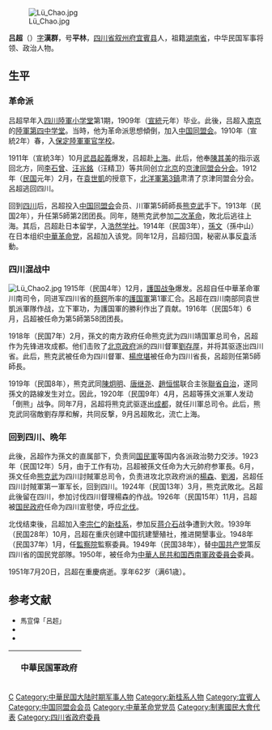 {{otheruses|subject=中华民国将领吕超|other=五胡乱华时期后凉大臣|吕超 (后凉)}}
[[File:Lü_Chao.jpg|thumb]]

'''吕超'''（{{bd|1890年|3月9日|1951年|7月20日}}）[[字|字]]'''漢群'''，号'''平林'''，[[四川省|四川省]][[叙州府|叙州府]][[宜賓县|宜賓县]]人，祖籍[[湖南省|湖南省]]，中华民国军事将领、政治人物。

==生平==
=== 革命派 ===
吕超早年入[[四川陸軍小学堂|四川陸軍小学堂]]第1期，1909年（[[宣統|宣統]]元年）毕业。此後，吕超入[[南京市|南京]]的[[陸軍第四中学堂|陸軍第四中学堂]]。当時，他为革命派思想傾倒，加入[[中国同盟会|中国同盟会]]。1910年（宣統2年）春，入[[保定陸軍軍官学校|保定陸軍軍官学校]]。

1911年（宣統3年）10月[[武昌起義|武昌起義]]爆发，吕超赴[[上海市|上海]]。此后，他奉[[陳其美|陳其美]]的指示返回北方，同[[李石曾|李石曾]]、[[汪兆銘|汪兆銘]]（汪精卫）等共同创立[[北京市|北京]]的[[京津同盟会分会|京津同盟会分会]]。1912年（[[民国紀元|民国]]元年）2月，在[[袁世凱|袁世凱]]的授意下，[[陆军第三镇|北洋軍第3鎮]]肃清了京津同盟会分会。呂超逃回四川。

回到[[四川省_(中華民国)|四川]]后，呂超投入[[中国同盟会|中国同盟会]]会员、川軍第5師師長[[熊克武|熊克武]]手下。1913年（民国2年），升任第5師第2团团長。同年，随熊克武参加[[二次革命|二次革命]]，敗北后逃往上海。其后，吕超赴日本留学，入[[浩然学社|浩然学社]]。1914年（民国3年），[[孫文|孫文]]（孫中山）在日本组织[[中華革命党|中華革命党]]，呂超加入该党。同年12月，吕超归国，秘密从事反[[袁世凯|袁]]活動。

=== 四川混战中===
[[File:Lü_Chao2.jpg|thumb]]
1915年（民国4年）12月，[[護国战争|護国战争]]爆发。呂超自任中華革命軍川南司令，同进军四川省的[[蔡鍔|蔡鍔]]所率的[[護国軍|護国軍]]第1軍汇合。呂超在四川南部同袁世凱派軍隊作战，立下軍功，为護国軍的勝利作出了貢献。1916年（民国5年）6月，吕超被任命为第5師第58团团長。

1918年（民国7年）2月，孫文的南方政府任命熊克武为四川靖国軍总司令，呂超作为先锋进攻成都。他们击败了[[北京政府|北京政府]]派的四川督軍[[劉存厚|劉存厚]]，并将其驱逐出四川省。此后，熊克武被任命为四川督軍、[[楊庶堪|楊庶堪]]被任命为四川省長，呂超则任第5師師長。

1919年（民国8年），熊克武同[[陳炯明|陳炯明]]、[[唐继尧|唐继尧]]、[[趙恒惕|趙恒惕]]联合主张[[聯省自治|聯省自治]]，遂同孫文的路線发生对立。因此，1920年（民国9年）4月，呂超等孫文派軍人发动「倒熊」战争。同年7月，呂超将熊克武驱逐出[[成都市|成都]]，就任川軍总司令。此后，熊克武同宿敵劉存厚和解，共同反撃，9月呂超敗北，流亡上海。

=== 回到四川、晩年 ===
此後，呂超作为孫文的直属部下，负责同[[国民軍|国民軍]]等国内各派政治勢力交涉。1923年（民国12年）5月，由于工作有功，吕超被孫文任命为大元帥府参軍長。6月，孫文任命[[熊克武|熊克武]]为四川討賊軍总司令，负责进攻北京政府派的[[楊森|楊森]]、[[劉湘|劉湘]]，呂超任四川討賊軍第一軍军长，回到四川。1924年（民国13年）3月，熊克武敗北。呂超此後留在四川，参加讨伐四川督理楊森的作战。1926年（民国15年）11月，吕超被[[国民政府|国民政府]]任命为四川宣慰使，呼应[[北伐|北伐]]。

北伐结束後，吕超加入[[李宗仁|李宗仁]]的[[新桂系|新桂系]]，参加反[[蒋介石|蒋介石]]战争遭到大败。1939年（民国28年）10月，吕超在重庆创建中国抗建墾殖社，推进開墾事业。1948年（民国37年）1月，任[[中華民国監察院|監察院]]監察委員。1949年（民国38年），替[[中国共产党|中国共产党]]策反四川省的国民党部隊。1950年，被任命为[[中華人民共和国|中華人民共和国]][[西南軍政委員会|西南軍政委員会]]委員。

1951年7月20日，吕超在重慶病逝。享年62岁（满61歳）。

== 参考文献 ==
* <span style="font-size:90%;">馬宣偉「呂超」{{Cite book<!--|和書-->|author = [[中国社会科学院|中国社会科学院]]近代史研究所編|title = 民国人物传 第8卷|year = 1996|publisher = [[中華書局|中華書局]]|isbn = 7-101-01328-7}}</span>
* <span style="font-size:90%;">{{Cite book<!--|和書-->|author = 徐友春主編|title = 民国人物大辞典 増訂版|year = 2007|publisher = 河北人民出版社|isbn = 978-7-202-03014-1}}</span>
* <span style="font-size:90%;">{{Cite book<!--|和書-->|author = 劉寿林等編|title = 民国職官年表|year = 1995|publisher = [[中華書局|中華書局]]|isbn = 7-101-01320-1}}</span>

{| class="wikitable" style="margin:0 auto"
|- 
!　中華民国軍政府
{{先代次代|川軍总司令（[[四川省_(中華民国)|四川]]督軍）|<small>1920年7月 - 9月</small>|[[熊克武|熊克武]]|[[劉存厚|劉存厚]]<br>（北京政府四川督軍）<br>[[熊克武|熊克武]]<br>（广東政府四川督軍）}}
|}
{{四川行政长官|北}}
{{第一屆監察委員}}
{{DEFAULTSORT:L吕}}
[[Category:吕姓|C]]
[[Category:中華民国大陆时期军事人物|Category:中華民国大陆时期军事人物]]
[[Category:新桂系人物|Category:新桂系人物]]
[[Category:宜賓人|Category:宜賓人]]
[[Category:中国同盟会会员|Category:中国同盟会会员]]
[[Category:中華革命党党员|Category:中華革命党党员]]
[[Category:制憲國民大會代表|Category:制憲國民大會代表]]
[[Category:四川省政府委員|Category:四川省政府委員]]